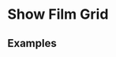 
<Meta title="2 Pattern Library/4 Slices/Show Grid All" component={ShowGridAll} />

# Show Film Grid
 
 
## Examples

<Preview>
    <Story name="Show grid All - Films">
        <div style={{
            padding: "5px",
            maxWidth: "1000px"
        }}>
            <ShowGridAll shows={demoFilms} showType="film" />
        </div>
    </Story>
</Preview>

<Preview>
    <Story name="Show grid All - Events">
        <div style={{
            padding: "5px",
            maxWidth: "1000px"
        }}>
            <ShowGridAll shows={demoEvents}  showType="event" />
        </div>
    </Story>
</Preview>
